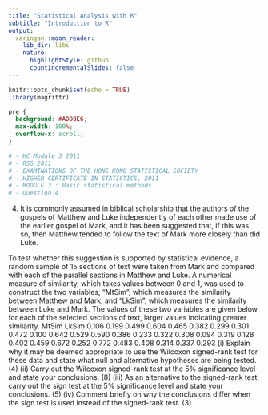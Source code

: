 ```yaml
---
title: "Statistical Analysis with R"
subtitle: "Introduction to R"
output:
  xaringan::moon_reader:
    lib_dir: libs
    nature:
      highlightStyle: github
      countIncrementalSlides: false
---
```



```r
knitr::opts_chunk$set(echo = TRUE)
library(magrittr)
```

```css
pre {
  background: #ADD8E6;
  max-width: 100%;
  overflow-x: scroll;
}
```

```r
# - HC Module 3 2011
# - RSS 2011
# - EXAMINATIONS OF THE HONG KONG STATISTICAL SOCIETY
# - HIGHER CERTIFICATE IN STATISTICS, 2011
# - MODULE 3 : Basic statistical methods
# - Question 4
```


4. It is commonly assumed in biblical scholarship that the authors of the gospels of 
Matthew and Luke independently of each other made use of the earlier gospel of 
Mark, and it has been suggested that, if this was so, then Matthew tended to follow the 
text of Mark more closely than did Luke. 

To test whether this suggestion is supported 
by statistical evidence, a random sample of 15 sections of text were taken from Mark 
and compared with each of the parallel sections in Matthew and Luke. A numerical 
measure of similarity, which takes values between 0 and 1, was used to construct the 
two variables, "MtSim", which measures the similarity between Matthew and Mark, 
and "LkSim", which measures the similarity between Luke and Mark. The values of 
these two variables are given below for each of the selected sections of text, larger 
values indicating greater similarity.
MtSim LkSim
0.106 0.199
0.499 0.604
0.465 0.382
0.299 0.301
0.472 0.100
0.642 0.529
0.590 0.386
0.233 0.322
0.308 0.094
0.319 0.128
0.402 0.459
0.672 0.252
0.772 0.483
0.408 0.314
0.337 0.293
(i) Explain why it may be deemed appropriate to use the Wilcoxon signed-rank 
test for these data and state what null and alternative hypotheses are being 
tested.
(4)
(ii) Carry out the Wilcoxon signed-rank test at the 5% significance level and state 
your conclusions.
(8)
(iii) As an alternative to the signed-rank test, carry out the sign test at the 5% 
significance level and state your conclusions.
(5)
(iv) Comment briefly on why the conclusions differ when the sign test is used 
instead of the signed-rank test.
(3)